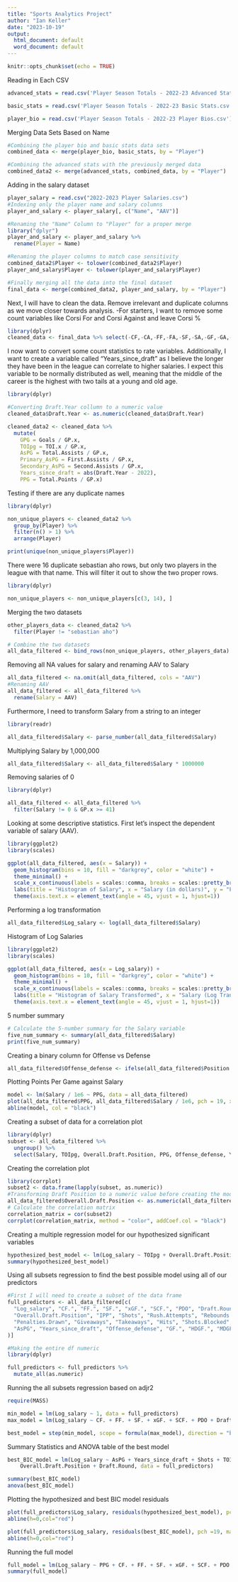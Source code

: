 ```yaml
---
title: "Sports Analytics Project"
author: "Ian Keller"
date: "2023-10-19"
output:
  html_document: default
  word_document: default
---
```


```r
knitr::opts_chunk$set(echo = TRUE)
```

Reading in Each CSV
```r
advanced_stats = read.csv('Player Season Totals - 2022-23 Advanced Stats.csv')

basic_stats = read.csv('Player Season Totals - 2022-23 Basic Stats.csv')

player_bio = read.csv('Player Season Totals - 2022-23 Player Bios.csv')
```

Merging Data Sets Based on Name

```r
#Combining the player bio and basic stats data sets
combined_data <- merge(player_bio, basic_stats, by = "Player")

#Combining the advanced stats with the previously merged data
combined_data2 <- merge(advanced_stats, combined_data, by = "Player")
```

Adding in the salary dataset
```r
player_salary = read.csv("2022-2023 Player Salaries.csv")
#Indexing only the player name and salary columns
player_and_salary <- player_salary[, c("Name", "AAV")]

#Renaming the "Name" Column to "Player" for a proper merge
library("dplyr")
player_and_salary <- player_and_salary %>%
  rename(Player = Name)

#Renaming the player columns to match case sensitivity
combined_data2$Player <- tolower(combined_data2$Player)
player_and_salary$Player <- tolower(player_and_salary$Player)

#Finally merging all the data into the final dataset
final_data <- merge(combined_data2, player_and_salary, by = "Player")
```


Next, I will have to clean the data. Remove irrelevant and duplicate columns as we move closer towards analysis.
-For starters, I want to remove some count variables like Corsi For and Corsi Against and leave Corsi %
```r
library(dplyr)
cleaned_data <- final_data %>% select(-CF,-CA,-FF,-FA,-SF,-SA,-GF,-GA,-xGF,-xGA,-SCF,-SCA,-HDCF,-HDCA,-HDGF,-HDGA, -MDCF,-MDCA,-MDGF,-MDGA,-LDCF,-LDCA,-LDGF,-LDGA,-Off..Zone.Starts,-Neu..Zone.Starts,-Def..Zone.Starts,-On.The.Fly.Starts,-Off..Zone.Faceoffs,-Neu..Zone.Faceoffs,-Def..Zone.Faceoffs,-X.x,-Team.x,-Position.x,-Birth.Country,-Birth.City,-Date.of.Birth,-Draft.Team,-Round.Pick,-X.y,-Team.y,-Position.y,-GP.y,-X,-Faceoffs.Won,-Faceoffs.Lost,-Hits.Taken,-iCF,-iFF,-iSCF,-iHDCF,-SH.,-ixG,-Total.Penalties,-Minor,-Major,-Misconduct,-FF,-TOI.y,-Team, -On.Ice.SH.,-On.Ice.SV.,-HDCF.,-Nationality,-Birth.State.Province)
```
I now want to convert some count statistics to rate variables. Additionally, I want to create a variable called "Years_since_draft" as I believe the longer they have been in the league can correlate to higher salaries. I expect this variable to be normally distributed as well, meaning that the middle of the career is the highest with two tails at a young and old age.
```r
library(dplyr)

#Converting Draft.Year collumn to a numeric value
cleaned_data$Draft.Year <- as.numeric(cleaned_data$Draft.Year)

cleaned_data2 <- cleaned_data %>%
  mutate(
    GPG = Goals / GP.x,
    TOIpg = TOI.x / GP.x,
    AsPG = Total.Assists / GP.x,
    Primary_AsPG = First.Assists / GP.x,
    Secondary_AsPG = Second.Assists / GP.x,
    Years_since_draft = abs(Draft.Year - 2022),
    PPG = Total.Points / GP.x)
```
Testing if there are any duplicate names
```r
library(dplyr)

non_unique_players <- cleaned_data2 %>%
  group_by(Player) %>%
  filter(n() > 1) %>%
  arrange(Player)

print(unique(non_unique_players$Player))
```
There were 16 duplicate sebastian aho rows, but only two players in the league with that name. This will filter it out to show the two proper rows.
```r
library(dplyr)

non_unique_players <- non_unique_players[c(3, 14), ]

```
Merging the two datasets
```r
other_players_data <- cleaned_data2 %>%
  filter(Player != "sebastian aho")

# Combine the two datasets
all_data_filtered <- bind_rows(non_unique_players, other_players_data)
```

Removing all NA values for salary and renaming AAV to Salary
```r
all_data_filtered <- na.omit(all_data_filtered, cols = "AAV")
#Renaming AAV
all_data_filtered <- all_data_filtered %>%
  rename(Salary = AAV)
```

Furthermore, I need to transform Salary from a string to an integer
```r
library(readr)

all_data_filtered$Salary <- parse_number(all_data_filtered$Salary)
```
Multiplying Salary by 1,000,000
```r
all_data_filtered$Salary <- all_data_filtered$Salary * 1000000
```

Removing salaries of 0
```r
library(dplyr)

all_data_filtered <- all_data_filtered %>%
  filter(Salary != 0 & GP.x >= 41)
```

Looking at some descriptive statistics. First let's inspect the dependent variable of salary (AAV).

```r
library(ggplot2)
library(scales)

ggplot(all_data_filtered, aes(x = Salary)) +
  geom_histogram(bins = 10, fill = "darkgrey", color = "white") +
  theme_minimal() +
  scale_x_continuous(labels = scales::comma, breaks = scales::pretty_breaks(n = 12)) +
  labs(title = "Histogram of Salary", x = "Salary (in dollars)", y = "Frequency") +
  theme(axis.text.x = element_text(angle = 45, vjust = 1, hjust=1))
```
Performing a log transformation
```r
all_data_filtered$Log_salary <- log(all_data_filtered$Salary)
```
Histogram of Log Salaries
```r
library(ggplot2)
library(scales)

ggplot(all_data_filtered, aes(x = Log_salary)) +
  geom_histogram(bins = 10, fill = "darkgrey", color = "white") +
  theme_minimal() +
  scale_x_continuous(labels = scales::comma, breaks = scales::pretty_breaks(n = 12)) +
  labs(title = "Histogram of Salary Transformed", x = "Salary (Log Transformed)", y = "Frequency") +
  theme(axis.text.x = element_text(angle = 45, vjust = 1, hjust=1))
```


5 number summary
```r
# Calculate the 5-number summary for the Salary variable
five_num_summary <- summary(all_data_filtered$Salary)
print(five_num_summary)
```
Creating a binary column for Offense vs Defense
```r
all_data_filtered$Offense_defense <- ifelse(all_data_filtered$Position == "D",1,0)
```
Plotting Points Per Game against Salary
```r
model <- lm(Salary / 1e6 ~ PPG, data = all_data_filtered)
plot(all_data_filtered$PPG, all_data_filtered$Salary / 1e6, pch = 19, xlab = "Points Per Game (5v5)", ylab = "Salary (Millions of dollars)", main = "Points Per Game vs Salary")
abline(model, col = "black")
```
Creating a subset of data for a correlation plot
```r
library(dplyr)
subset <- all_data_filtered %>%
  ungroup() %>%
  select(Salary, TOIpg, Overall.Draft.Position, PPG, Offense_defense, Years_since_draft)
```
Creating the correlation plot
```r
library(corrplot)
subset2 <- data.frame(lapply(subset, as.numeric))
#Transforming Draft Position to a numeric value before creating the model
all_data_filtered$Overall.Draft.Position <- as.numeric(all_data_filtered$Overall.Draft.Position)
# Calculate the correlation matrix
correlation_matrix = cor(subset2)
corrplot(correlation_matrix, method = "color", addCoef.col = "black")
```

Creating a multiple regression model for our hypothesized significant variables
```r
hypothesized_best_model <- lm(Log_salary ~ TOIpg + Overall.Draft.Position + PPG + Offense_defense + Years_since_draft, data = all_data_filtered)
summary(hypothesized_best_model)
```
Using all subsets regression to find the best possible model using all of our predictors
```r
#First I will need to create a subset of the data frame
full_predictors <- all_data_filtered[c(
  "Log_salary", "CF.", "FF.", "SF.", "xGF.", "SCF.", "PDO", "Draft.Round",
  "Overall.Draft.Position", "IPP", "Shots", "Rush.Attempts", "Rebounds.Created", "PIM",
  "Penalties.Drawn", "Giveaways", "Takeaways", "Hits", "Shots.Blocked", "GPG", "TOIpg",
  "AsPG", "Years_since_draft", "Offense_defense", "GF.", "HDGF.", "MDGF.", "LDGF.", "PPG"
)]

#Making the entire df numeric
library(dplyr)

full_predictors <- full_predictors %>%
  mutate_all(as.numeric)

```
Running the all subsets regression based on adjr2
```r
require(MASS)

min_model = lm(Log_salary ~ 1, data = full_predictors)
max_model = lm(Log_salary ~ CF. + FF. + SF. + xGF. + SCF. + PDO + Draft.Round + Overall.Draft.Position + IPP + Shots + Rush.Attempts + Rebounds.Created + PIM + Penalties.Drawn + Giveaways + Takeaways + Hits + Shots.Blocked + GPG + TOIpg + AsPG + Years_since_draft + Offense_defense + GF. + HDGF. + MDGF. + LDGF. + PPG, data = full_predictors)

best_model = step(min_model, scope = formula(max_model), direction = "both", k = log(538))

```
Summary Statistics and ANOVA table of the best model
```r
best_BIC_model = lm(Log_salary ~ AsPG + Years_since_draft + Shots + TOIpg + Offense_defense + 
    Overall.Draft.Position + Draft.Round, data = full_predictors)

summary(best_BIC_model)
anova(best_BIC_model)
```
Plotting the hypothesized and best BIC model residuals
```r
plot(full_predictors$Log_salary, residuals(hypothesized_best_model), pch =19, main = "Residual Plot of Hypothesized Best Model", xlab ="Fitted Values", ylab = "Residuals")
abline(h=0,col="red")
```
```r
plot(full_predictors$Log_salary, residuals(best_BIC_model), pch =19, main = "Residual Plot of BIC Best Model", xlab ="Fitted Values", ylab = "Residuals")
abline(h=0,col="red")
```
Running the full model
```r
full_model = lm(Log_salary ~ PPG + CF. + FF. + SF. + xGF. + SCF. + PDO + Draft.Round + Overall.Draft.Position + IPP + Shots + Rush.Attempts + Rebounds.Created + PIM + Penalties.Drawn + Giveaways + Takeaways + Hits + Shots.Blocked + GPG + TOIpg + Years_since_draft + Offense_defense + GF. + HDGF. + MDGF. + LDGF., data = full_predictors)
summary(full_model)
```


